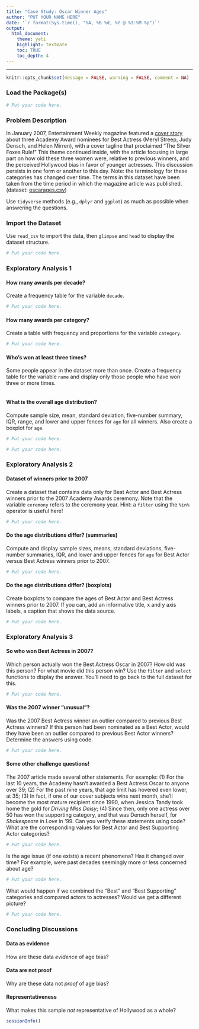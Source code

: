```yaml
---
title: "Case Study: Oscar Winner Ages"
author: "PUT YOUR NAME HERE"
date: '`r format(Sys.time(), "%A, %B %d, %Y @ %I:%M %p")`'
output: 
  html_document: 
    theme: yeti
    highlight: textmate
    toc: TRUE
    toc_depth: 4
---
```


<hr>

```r
knitr::opts_chunk$set(message = FALSE, warning = FALSE, comment = NA)
```

### Load the Package(s)

```r
# Put your code here.
```

### Problem Description

In January 2007, Entertainment Weekly magazine featured a [cover story](http://www.simplystreep.com/gallery/displayimage.php?album=345&pid=25019#top_display_media) about three Academy Award nominees for Best Actress (Meryl Streep, Judy Densch, and Helen Mirren), with a cover tagline that proclaimed "The Silver Foxes Rule!" This theme continued inside, with the article focusing in large part on how old these three women were, relative to previous winners, and the perceived Hollywood bias in favor of younger actresses. This discussion persists in one form or another to this day. Note: the terminology for these categories has changed over time. The terms in this dataset have been taken from the time period in which the magazine article was published. (dataset: [oscarages.csv](https://raw.githubusercontent.com/STAT-JET-ASU/Datasets/master/Instructor/oscarages.csv))

Use `tidyverse` methods (e.g., `dplyr` and `ggplot`) as much as possible when answering the questions. 

### Import the Dataset

Use `read_csv` to import the data, then `glimpse` and `head` to display the dataset structure.

```r
# Put your code here.
```

### Exploratory Analysis 1

#### How many awards per decade?

Create a frequency table for the variable `decade`. 

```r
# Put your code here.
```

#### How many awards per category?

Create a table with frequency and proportions for the variable `category`. 

```r
# Put your code here.
```

#### Who's won at least three times?

Some people appear in the dataset more than once. Create a frequency table for the variable `name` and display only those people who have won three or more times.

```r

```

#### What is the overall age distribution?

Compute sample size, mean, standard deviation, five-number summary, IQR, range, and lower and upper fences for `age` for all winners. Also create a boxplot for `age`.

```r
# Put your code here.
```

```r
# Put your code here.
```

### Exploratory Analysis 2

#### Dataset of winners prior to 2007

Create a dataset that contains data only for Best Actor and Best Actress winners prior to the 2007 Academy Awards ceremony. Note that the variable `ceremony` refers to the ceremony year. Hint: a `filter` using the `%in%` operator is useful here! 

```r
# Put your code here.
```

#### Do the age distributions differ? (summaries)

Compute and display sample sizes, means, standard deviations, five-number summaries, IQR, and lower and upper fences for `age` for Best Actor versus Best Actress winners prior to 2007. 

```r
# Put your code here.
```

#### Do the age distributions differ? (boxplots)

Create boxplots to compare the ages of Best Actor and Best Actress winners prior to 2007. If you can, add an informative title, x and y axis labels, a caption that shows the data source.

```r
# Put your code here.
```

### Exploratory Analysis 3

#### So who won Best Actress in 2007?

Which person actually won the Best Actress Oscar in 2007? How old was this person? For what movie did this person win? Use the `filter` and `select` functions to display the answer. You'll need to go back to the full dataset for this.

```r
# Put your code here.
```

#### Was the 2007 winner "unusual"?

Was the 2007 Best Actress winner an outlier compared to previous Best Actress winners? If this person had been nominated as a Best Actor, would they have been an outlier compared to previous Best Actor winners? Determine the answers using code.

```r
# Put your code here.
```

#### Some other challenge questions!

The 2007 article made several other statements. For example: (1) For the last 10 years, the Academy hasn't awarded a Best Actress Oscar to anyone over 39; (2) For the past nine years, that age limit has hovered even lower, at 35; (3) In fact, if one of our cover subjects wins next month, she'll become the most mature recipient since 1990, when Jessica Tandy took home the gold for *Driving Miss Daisy*; (4) Since then, only one actress over 50 has won the supporting category, and that was Densch herself, for *Shakespeare in Love* in '99. Can you verify these statements using code? What are the corresponding values for Best Actor and Best Supporting Actor categories?

```r
# Put your code here.
```

Is the age issue (if one exists) a recent phenomena? Has it changed over time? For example, were past decades seemingly more or less concerned about age? 

```r
# Put your code here.
```

What would happen if we combined the "Best" and "Best Supporting" categories and compared actors to actresses? Would we get a different picture?

```r
# Put your code here.
```

### Concluding Discussions

#### Data as evidence

How are these data *evidence* of age bias? 

#### Data are not proof

Why are these data not *proof* of age bias? 

#### Representativeness

What makes this sample *not* representative of Hollywood as a whole?


```r
sessionInfo()
```

